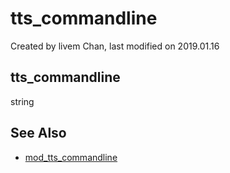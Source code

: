 
# tts_commandline 

 Created by  livem Chan, last modified on 2019.01.16

## tts_commandline

string

## See Also

* [mod\_tts\_commandline](../FreeSWITCH-Explained/Modules/mod_tts_commandline_13172802.mdx#about)


